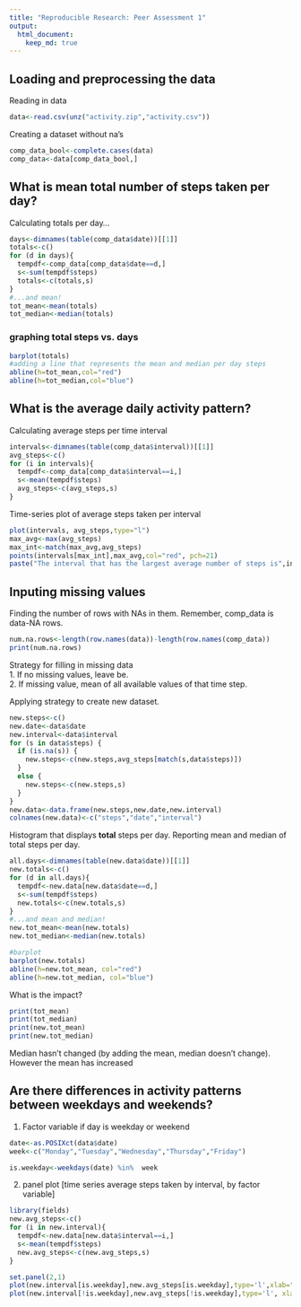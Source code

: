 ```yaml
---
title: "Reproducible Research: Peer Assessment 1"
output: 
  html_document:
    keep_md: true
---
```



## Loading and preprocessing the data
Reading in data
```r
data<-read.csv(unz("activity.zip","activity.csv"))
```
Creating a dataset without na's
```r
comp_data_bool<-complete.cases(data)
comp_data<-data[comp_data_bool,]
``` 

## What is mean total number of steps taken per day?
Calculating totals per day...
```r
days<-dimnames(table(comp_data$date))[[1]]
totals<-c()
for (d in days){
  tempdf<-comp_data[comp_data$date==d,]
  s<-sum(tempdf$steps)
  totals<-c(totals,s)
}
#...and mean!
tot_mean<-mean(totals)
tot_median<-median(totals)
```
### graphing total steps vs. days
```r
barplot(totals)
#adding a line that represents the mean and median per day steps
abline(h=tot_mean,col="red")
abline(h=tot_median,col="blue")
```

## What is the average daily activity pattern?
Calculating average steps per time interval
```r
intervals<-dimnames(table(comp_data$interval))[[1]]
avg_steps<-c()
for (i in intervals){
  tempdf<-comp_data[comp_data$interval==i,]
  s<-mean(tempdf$steps)
  avg_steps<-c(avg_steps,s)
}

```
Time-series plot of average steps taken per interval
```r
plot(intervals, avg_steps,type="l")
max_avg<-max(avg_steps)
max_int<-match(max_avg,avg_steps)
points(intervals[max_int],max_avg,col="red", pch=21)
paste("The interval that has the largest average number of steps is",intervals[max_int],"and is indicated by the red dot at",max_avg,sep=' ')
```
## Inputing missing values
Finding the number of rows with NAs in them. Remember, comp_data is data-NA rows.
```r
num.na.rows<-length(row.names(data))-length(row.names(comp_data))
print(num.na.rows)
```
Strategy for filling in missing data  
1. If no missing values, leave be.  
2. If missing value, mean of all available values of that time step.  

Applying strategy to create new dataset.
```r
new.steps<-c()
new.date<-data$date
new.interval<-data$interval
for (s in data$steps) {
  if (is.na(s)) {
    new.steps<-c(new.steps,avg_steps[match(s,data$steps)])
  }
  else {
    new.steps<-c(new.steps,s)
  }
}
new.data<-data.frame(new.steps,new.date,new.interval)
colnames(new.data)<-c("steps","date","interval")
```

Histogram that displays **total** steps per day. Reporting mean and median of total steps per day.
```r
all.days<-dimnames(table(new.data$date))[[1]]
new.totals<-c()
for (d in all.days){
  tempdf<-new.data[new.data$date==d,]
  s<-sum(tempdf$steps)
  new.totals<-c(new.totals,s)
}
#...and mean and median!
new.tot_mean<-mean(new.totals)
new.tot_median<-median(new.totals)

#barplot
barplot(new.totals)
abline(h=new.tot_mean, col="red")
abline(h=new.tot_median, col="blue")
```

What is the impact?
```r
print(tot_mean)
print(tot_median)
print(new.tot_mean)
print(new.tot_median)
```
Median hasn't changed (by adding the mean, median doesn't change). However the mean has increased

## Are there differences in activity patterns between weekdays and weekends?
1. Factor variable if day is weekday or weekend
```r
date<-as.POSIXct(data$date)
week<-c("Monday","Tuesday","Wednesday","Thursday","Friday")

is.weekday<-weekdays(date) %in%  week
```
2. panel plot [time series average steps taken by interval, by factor variable]
```r
library(fields)
new.avg_steps<-c()
for (i in new.interval){
  tempdf<-new.data[new.data$interval==i,]
  s<-mean(tempdf$steps)
  new.avg_steps<-c(new.avg_steps,s)
}

set.panel(2,1)
plot(new.interval[is.weekday],new.avg_steps[is.weekday],type='l',xlab="Weekday")
plot(new.interval[!is.weekday],new.avg_steps[!is.weekday],type='l', xlab="Weekend")
```